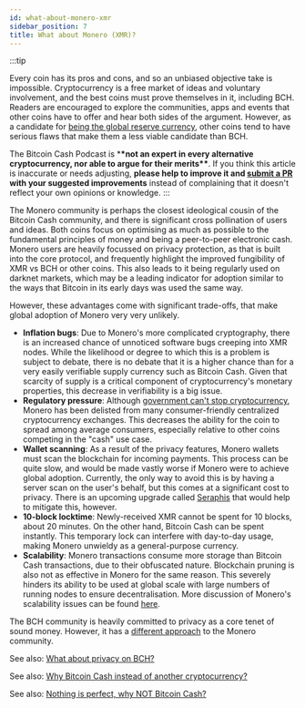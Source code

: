 ```yaml
---
id: what-about-monero-xmr
sidebar_position: 7
title: What about Monero (XMR)?
---
```


:::tip

Every coin has its pros and cons, and so an unbiased objective take is impossible. Cryptocurrency is a free market of ideas and voluntary involvement, and the best coins must prove themselves in it, including BCH. Readers are encouraged to explore the communities, apps and events that other coins have to offer and hear both sides of the argument. However, as a candidate for [being the global reserve currency](/faqs/Global-Reserve-Currency/what-do-you-mean-global-reserve-currency), other coins tend to have serious flaws that make them a less viable candidate than BCH.

The Bitcoin Cash Podcast is \***\*not an expert in every alternative cryptocurrency, nor able to argue for their merits\*\***. If you think this article is inaccurate or needs adjusting, **please help to improve it and [submit a PR](https://github.com/JeremyEllingham/bitcoincashpodcast-v2) with your suggested improvements** instead of complaining that it doesn't reflect your own opinions or knowledge.
:::

The Monero community is perhaps the closest ideological cousin of the Bitcoin Cash community, and there is significant cross pollination of users and ideas. Both coins focus on optimising as much as possible to the fundamental principles of money and being a peer-to-peer electronic cash. Monero users are heavily focussed on privacy protection, as that is built into the core protocol, and frequently highlight the improved fungibility of XMR vs BCH or other coins. This also leads to it being regularly used on darknet markets, which may be a leading indicator for adoption similar to the ways that Bitcoin in its early days was used the same way.

However, these advantages come with significant trade-offs, that make global adoption of Monero very very unlikely.

- **Inflation bugs**: Due to Monero's more complicated cryptography, there is an increased chance of unnoticed software bugs creeping into XMR nodes. While the likelihood or degree to which this is a problem is subject to debate, there is no debate that it is a higher chance than for a very easily verifiable supply currency such as Bitcoin Cash. Given that scarcity of supply is a critical component of cryptocurrency's monetary properties, this decrease in verifiability is a big issue.
- **Regulatory pressure**: Although [government can't stop cryptocurrency](/faqs/Roadblocks/what-if-governments-ban-crypto), Monero has been delisted from many consumer-friendly centralized cryptocurrency exchanges. This decreases the ability for the coin to spread among average consumers, especially relative to other coins competing in the "cash" use case.
- **Wallet scanning**: As a result of the privacy features, Monero wallets must scan the blockchain for incoming payments. This process can be quite slow, and would be made vastly worse if Monero were to achieve global adoption. Currently, the only way to avoid this is by having a server scan on the user's behalf, but this comes at a significant cost to privacy. There is an upcoming upgrade called [Seraphis](https://www.getmonero.org/2021/12/22/what-is-seraphis.html) that would help to mitigate this, however.
- **10-block locktime**: Newly-received XMR cannot be spent for 10 blocks, about 20 minutes. On the other hand, Bitcoin Cash can be spent instantly. This temporary lock can interfere with day-to-day usage, making Monero unwieldy as a general-purpose currency.
- **Scalability**: Monero transactions consume more storage than Bitcoin Cash transactions, due to their obfuscated nature. Blockchain pruning is also not as effective in Monero for the same reason. This severely hinders its ability to be used at global scale with large numbers of running nodes to ensure decentralisation. More discussion of Monero's scalability issues can be found [here](https://www.reddit.com/r/btc/comments/rzxzmx/why_bch_not_xmr/hrynhp3/).


The BCH community is heavily committed to privacy as a core tenet of sound money. However, it has a [different approach](/faqs/BCH/what-about-privacy-on-BCH) to the Monero community.

See also: [What about privacy on BCH?](/faqs/BCH/what-about-privacy-on-BCH)

See also: [Why Bitcoin Cash instead of another cryptocurrency?](/faqs/BCH/why-bitcoin-cash)

See also: [Nothing is perfect, why NOT Bitcoin Cash?](/faqs/BCH/why-not-bitcoin-cash)
